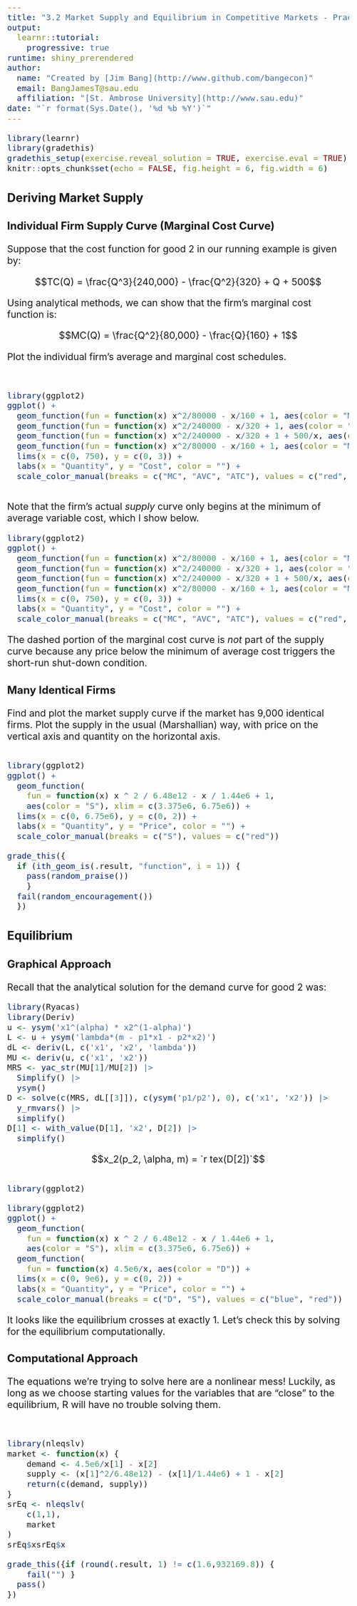 ```yaml
---
title: "3.2 Market Supply and Equilibrium in Competitive Markets - Practice"
output: 
  learnr::tutorial: 
    progressive: true
runtime: shiny_prerendered
author: 
  name: "Created by [Jim Bang](http://www.github.com/bangecon)"
  email: BangJamesT@sau.edu
  affiliation: "[St. Ambrose University](http://www.sau.edu)"
date: "`r format(Sys.Date(), '%d %b %Y')`"
---
```


<style type="text/css">
h1{font-size: 24pt}
h2{font-size: 20pt}
h3{font-size: 18pt}
h4,h5,h6{font-size: 16pt}
body{font-size: 16pt}
#doc-metadata {
  margin-bottom: 10px;
  font-size: 0.66em;
}
</style>

```r
library(learnr)
library(gradethis)
gradethis_setup(exercise.reveal_solution = TRUE, exercise.eval = TRUE)
knitr::opts_chunk$set(echo = FALSE, fig.height = 6, fig.width = 6)
```

## Deriving Market Supply

### Individual Firm Supply Curve (Marginal Cost Curve)

Suppose that the cost function for good 2 in our running example is given by: 

$$TC(Q) = \frac{Q^3}{240,000} - \frac{Q^2}{320} + Q + 500$$

Using analytical methods, we can show that the firm's marginal cost function is: 

$$MC(Q) = \frac{Q^2}{80,000} - \frac{Q}{160} + 1$$

Plot the individual firm's average and marginal cost schedules. 

```r

```


```r

```


```r
library(ggplot2)
ggplot() + 
  geom_function(fun = function(x) x^2/80000 - x/160 + 1, aes(color = "MC"), xlim = c(375, 750)) + 
  geom_function(fun = function(x) x^2/240000 - x/320 + 1, aes(color = "AVC")) +
  geom_function(fun = function(x) x^2/240000 - x/320 + 1 + 500/x, aes(color = "ATC")) +
  geom_function(fun = function(x) x^2/80000 - x/160 + 1, aes(color = "MC"), linetype = 'dashed') + 
  lims(x = c(0, 750), y = c(0, 3)) + 
  labs(x = "Quantity", y = "Cost", color = "") + 
  scale_color_manual(breaks = c("MC", "AVC", "ATC"), values = c("red", "magenta", "purple"))
```

```r

```

Note that the firm's actual *supply* curve only begins at the minimum of average variable cost, which I show below. 

```r
library(ggplot2)
ggplot() + 
  geom_function(fun = function(x) x^2/80000 - x/160 + 1, aes(color = "MC"), xlim = c(375, 750)) + 
  geom_function(fun = function(x) x^2/240000 - x/320 + 1, aes(color = "AVC")) +
  geom_function(fun = function(x) x^2/240000 - x/320 + 1 + 500/x, aes(color = "ATC")) +
  geom_function(fun = function(x) x^2/80000 - x/160 + 1, aes(color = "MC"), linetype = 'dashed') + 
  lims(x = c(0, 750), y = c(0, 3)) + 
  labs(x = "Quantity", y = "Cost", color = "") + 
  scale_color_manual(breaks = c("MC", "AVC", "ATC"), values = c("red", "magenta", "purple"))
```

The dashed portion of the marginal cost curve is *not* part of the supply curve because any price below the minimum of average cost triggers the short-run shut-down condition. 

### Many Identical Firms

Find and plot the market supply curve if the market has 9,000 identical firms. Plot the supply in the usual (Marshallian) way, with price on the vertical axis and quantity on the horizontal axis. 

```r

```

```r
library(ggplot2)
ggplot() + 
  geom_function(
    fun = function(x) x ^ 2 / 6.48e12 - x / 1.44e6 + 1, 
    aes(color = "S"), xlim = c(3.375e6, 6.75e6)) + 
  lims(x = c(0, 6.75e6), y = c(0, 2)) +
  labs(x = "Quantity", y = "Price", color = "") + 
  scale_color_manual(breaks = c("S"), values = c("red"))
```

```r
grade_this({
  if (ith_geom_is(.result, "function", i = 1)) {
    pass(random_praise())
    }
  fail(random_encouragement())
  })
```

## Equilibrium 

### Graphical Approach

Recall that the analytical solution for the demand curve for good 2 was:

```r
library(Ryacas)
library(Deriv)
u <- ysym('x1^(alpha) * x2^(1-alpha)')
L <- u + ysym('lambda*(m - p1*x1 - p2*x2)')
dL <- deriv(L, c('x1', 'x2', 'lambda'))
MU <- deriv(u, c('x1', 'x2'))
MRS <- yac_str(MU[1]/MU[2]) |> 
  Simplify() |> 
  ysym()
D <- solve(c(MRS, dL[[3]]), c(ysym('p1/p2'), 0), c('x1', 'x2')) |> 
  y_rmvars() |>
  simplify()
D[1] <- with_value(D[1], 'x2', D[2]) |> 
  simplify()
```

$$x_2(p_2, \alpha, m) = `r tex(D[2])`$$

```r

```

```r
library(ggplot2)
```

```r
library(ggplot2)
ggplot() + 
  geom_function(
    fun = function(x) x ^ 2 / 6.48e12 - x / 1.44e6 + 1, 
    aes(color = "S"), xlim = c(3.375e6, 6.75e6)) + 
  geom_function(
    fun = function(x) 4.5e6/x, aes(color = "D")) + 
  lims(x = c(0, 9e6), y = c(0, 2)) +
  labs(x = "Quantity", y = "Price", color = "") + 
  scale_color_manual(breaks = c("D", "S"), values = c("blue", "red"))
```

It looks like the equilibrium crosses at exactly 1. Let's check this by solving for the equilibrium computationally. 

### Computational Approach

The equations we're trying to solve here are a nonlinear mess! Luckily, as long as we choose starting values for the variables that are "close" to the equilibrium, R will have no trouble solving them. 

```r

```

```r

```

```r
library(nleqslv)
market <- function(x) {
    demand <- 4.5e6/x[1] - x[2]
    supply <- (x[1]^2/6.48e12) - (x[1]/1.44e6) + 1 - x[2]
    return(c(demand, supply))
}
srEq <- nleqslv(
    c(1,1), 
    market
)
srEq$xsrEq$x
```

```r
grade_this({if (round(.result, 1) != c(1.6,932169.8)) { 
    fail("") }
  pass()
})
```
